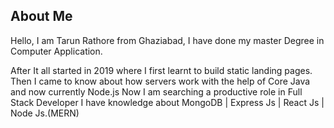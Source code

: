 ## About Me

Hello, I am Tarun Rathore from Ghaziabad, I have done my master Degree in Computer Application.

After It all started in 2019 where I first learnt to build static landing pages.
Then I came to know about how servers work with the help of Core Java and now currently Node.js
Now I am searching a productive role in Full Stack Developer I have knowledge about 
MongoDB | Express Js | React Js | Node Js.(MERN)